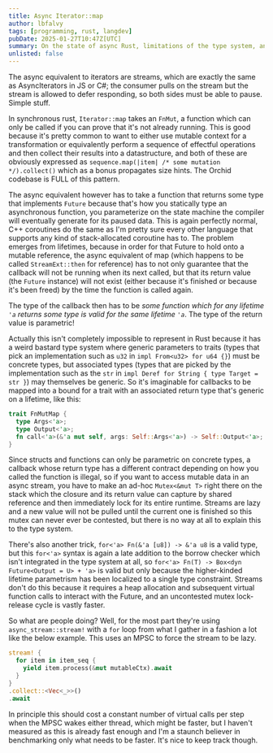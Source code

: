 ```yaml
---
title: Async Iterator::map
author: lbfalvy
tags: [programming, rust, langdev]
pubDate: 2025-01-27T10:47Z[UTC]
summary: On the state of async Rust, limitations of the type system, and Iterator::map
unlisted: false
---
```

The async equivalent to iterators are streams, which are exactly the same as AsyncIterators in JS or C#; the consumer pulls on the stream but the stream is allowed to defer responding, so both sides must be able to pause. Simple stuff.

In synchronous rust, `Iterator::map` takes an `FnMut`, a function which can only be called if you can prove that it's not already running. This is good because it's pretty common to want to either use mutable context for a transformation or equivalently perform a sequence of effectful operations and then collect their results into a datastructure, and both of these are obviously expressed as `sequence.map(|item| /* some mutation */).collect()` which as a bonus propagates size hints. The Orchid codebase is FULL of this pattern.

The async equivalent however has to take a function that returns some type that implements `Future` because that's how you statically type an asynchronous function, you parameterize on the state machine the compiler will eventually generate for its paused data. This is again perfectly normal, C++ coroutines do the same as I'm pretty sure every other language that supports any kind of stack-allocated coroutine has to. The problem emerges from lifetimes, because in order for that Future to hold onto a mutable reference, the async equivalent of map (which happens to be called `StreamExt::then` for reference) has to not only guarantee that the callback will not be running when its next called, but that its return value (the `Future` instance) will not exist (either because it's finished or because it's been freed) by the time the function is called again.

The type of the callback then has to be _some function which for any lifetime `'a` returns some type is valid for the same lifetime `'a`_. The type of the return value is parametric!

Actually this isn't completely impossible to represent in Rust because it has a weird bastard type system where generic parameters to traits (types that pick an implementation such as `u32` in `impl From<u32> for u64 {}`) must be concrete types, but associated types (types that are picked by the implementation such as the `str` in `impl Deref for String { type Target = str }`) may themselves be generic. So it's imaginable for callbacks to be mapped into a bound for a trait with an associated return type that's generic on a lifetime, like this:

```rust
trait FnMutMap {
  type Args<'a>;
  type Output<'a>;
  fn call<'a>(&'a mut self, args: Self::Args<'a>) -> Self::Output<'a>;
} 
```

Since structs and functions can only be parametric on concrete types, a callback whose return type has a different contract depending on how you called the function is illegal, so if you want to access mutable data in an async stream, you have to make an ad-hoc `Mutex<&mut T>` right there on the stack which the closure and its return value can capture by shared reference and then immediately lock for its entire runtime. Streams are lazy and a new value will not be pulled until the current one is finished so this mutex can never ever be contested, but there is no way at all to explain this to the type system.

There's also another trick, `for<'a> Fn(&'a [u8]) -> &'a u8` is a valid type, but this `for<'a>` syntax is again a late addition to the borrow checker which isn't integrated in the type system at all, so `for<'a> Fn(T) -> Box<dyn Future<Output = U> + 'a>` is valid but only because the higher-kinded lifetime parametrism has been localized to a single type constraint. Streams don't do this because it requires a heap allocation and subsequent virtual function calls to interact with the Future, and an uncontested mutex lock-release cycle is vastly faster.

So what are people doing? Well, for the most part they're using `async_stream::stream!` with a `for` loop from what I gather in a fashion a lot like the below example. This uses an MPSC to force the stream to be lazy.

```rust
stream! {
  for item in item_seq {
    yield item.process(&mut mutableCtx).await
  }
}
.collect::<Vec<_>>()
.await
```

In principle this should cost a constant number of virtual calls per step when the MPSC wakes either thread, which might be faster, but I haven't measured as this is already fast enough and I'm a staunch believer in benchmarking only what needs to be faster. It's nice to keep track though.

